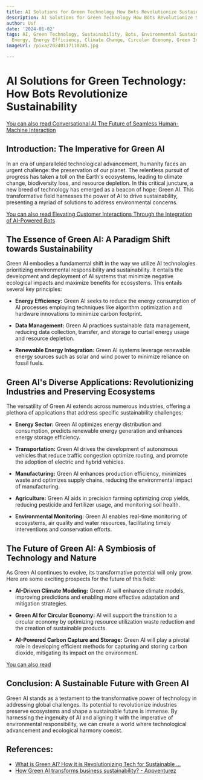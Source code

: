 ```yaml
---
title: AI Solutions for Green Technology How Bots Revolutionize Sustainability
description: AI Solutions for Green Technology How Bots Revolutionize Sustainability
author: Usf
date: '2024-01-02'
tags: AI, Green Technology, Sustainability, Bots, Environmental Sustainability, Renewable
  Energy, Energy Efficiency, Climate Change, Circular Economy, Green Innovations
imageUrl: /pixa/20240117110245.jpg

---
```

#  AI Solutions for Green Technology:  How Bots Revolutionize Sustainability 

[You can  also read Conversational AI The  Future  of Seamless Human-Machine Interaction](Conversational%20AI%20The%20Future%20of%20Seamless%20Human-Machine%20Interaction)


##  Introduction: The Imperative for Green AI 
In an era of unparalleled technological advancement, humanity  faces an urgent challenge: the  preservation of our planet. The relentless pursuit of progress has taken a toll on the Earth's ecosystems, leading to  climate change, biodiversity loss, and resource depletion. In  this critical juncture,  a new  breed of technology has emerged as a beacon of  hope: Green AI. This transformative field harnesses the power of AI to drive  sustainability, presenting a myriad of solutions to address environmental concerns.

[You can also  read Elevating Customer Interactions Through the Integration of AI-Powered Bots](Elevating%20Customer%20Interactions%20Through%20the%20Integration%20of%20AI-Powered%20Bots)


## The Essence of Green AI: A Paradigm Shift towards Sustainability
Green AI embodies a fundamental shift in the way we utilize AI  technologies  prioritizing environmental responsibility  and sustainability. It entails the development and deployment of AI systems that minimize negative ecological impacts and  maximize benefits for ecosystems. This entails several key  principles:

* **Energy Efficiency:**  Green AI seeks to reduce the energy consumption of AI processes employing techniques like algorithm optimization and hardware innovations to minimize carbon footprint.

* **Data Management:** Green AI practices sustainable data  management,  reducing data collection,  transfer, and storage to curtail energy usage and resource depletion.

* **Renewable Energy Integration:** Green AI systems  leverage renewable energy sources such as solar and wind power to minimize  reliance on fossil fuels.

## Green AI's Diverse Applications: Revolutionizing  Industries and Preserving Ecosystems
The versatility of Green AI extends across numerous industries, offering a plethora of applications that address specific sustainability challenges:

* **Energy Sector:** Green AI optimizes energy distribution and consumption, predicts renewable energy generation and enhances energy  storage efficiency.

* **Transportation:** Green AI drives the development of autonomous vehicles that  reduce traffic congestion optimize routing, and promote the adoption of electric and  hybrid vehicles.

* **Manufacturing:** Green  AI enhances production efficiency, minimizes waste and optimizes  supply chains, reducing  the environmental impact of manufacturing.

* **Agriculture:** Green  AI aids in precision farming optimizing crop yields, reducing pesticide and fertilizer usage, and monitoring soil health.

* **Environmental Monitoring:** Green AI enables real-time monitoring of ecosystems, air quality and water resources,  facilitating  timely  interventions and conservation efforts.

##  The Future of  Green AI: A Symbiosis of Technology and Nature
As Green AI continues to evolve, its transformative potential will only grow. Here are some  exciting prospects for the future of this field:

* **AI-Driven Climate Modeling:** Green AI will enhance  climate models, improving predictions and enabling more effective adaptation and mitigation strategies.

* **Green  AI for Circular Economy:** AI will support the transition to a circular  economy by optimizing  resource utilization waste reduction  and the creation of  sustainable products.

* **AI-Powered Carbon Capture and Storage:** Green AI will play a pivotal  role in developing efficient methods for capturing and storing carbon dioxide, mitigating  its impact on  the environment.

[You can also read ]()


## Conclusion: A Sustainable Future with Green  AI
Green AI stands as a testament to the transformative  power of technology in addressing global challenges. Its potential to revolutionize industries preserve ecosystems and shape a sustainable future is immense. By harnessing the ingenuity of AI and aligning it with the imperative of environmental responsibility, we can create a world where technological advancement and ecological  harmony  coexist.

## References:
- [What is Green AI? How it is Revolutionizing Tech for Sustainable ...](https://vegavid.com/blog/what-is-green-ai/)
- [How Green AI transforms business sustainability? - Appventurez](https://www.appventurez.com/blog/green-ai-for-sustainable-future)
